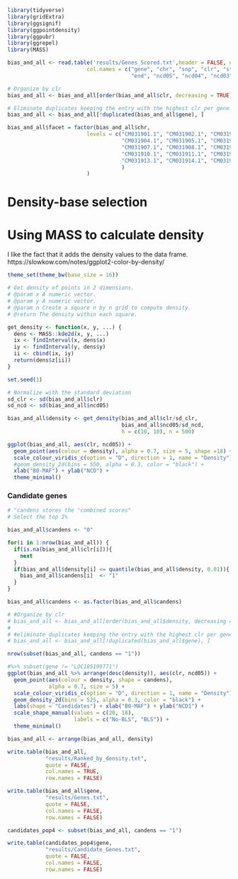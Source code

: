 
```r

library(tidyverse)
library(gridExtra)
library(ggsignif)
library(ggpointdensity)
library(ggpubr)
library(ggrepel)
library(MASS)

```

```r

bias_and_all <- read.table('results/Genes_Scored.txt',header = FALSE, quote = "", 
                         col.names = c("gene", "chr", "snp", "clr", "start",
                                       "end", "ncd05", "ncd04", "ncd03"))

```

```r
# Organize by clr
bias_and_all <- bias_and_all[order(bias_and_all$clr, decreasing = TRUE), ]

# Eliminate duplicates keeping the entry with the highest clr per gene.
bias_and_all <- bias_and_all[!duplicated(bias_and_all$gene), ]

```

```r

bias_and_all$facet = factor(bias_and_all$chr, 
                         levels = c("CM031901.1", "CM031902.1", "CM031903.1", 
                                    "CM031904.1", "CM031905.1", "CM031906.1", 
                                    "CM031907.1", "CM031908.1", "CM031909.1", 
                                    "CM031910.1", "CM031911.1", "CM031912.1", 
                                    "CM031913.1", "CM031914.1", "CM031915.1"
                                    )
                         )

```

# Density-base selection

# Using MASS to calculate density
I like the fact that it adds the density values to the data frame.
https://slowkow.com/notes/ggplot2-color-by-density/

```r

theme_set(theme_bw(base_size = 16))

# Get density of points in 2 dimensions.
# @param x A numeric vector.
# @param y A numeric vector.
# @param n Create a square n by n grid to compute density.
# @return The density within each square.

get_density <- function(x, y, ...) {
  dens <- MASS::kde2d(x, y, ...)
  ix <- findInterval(x, dens$x)
  iy <- findInterval(y, dens$y)
  ii <- cbind(ix, iy)
  return(dens$z[ii])
}

set.seed(1)

# Normalize with the standard deviation
sd_clr <- sd(bias_and_all$clr)
sd_ncd <- sd(bias_and_all$ncd05)

bias_and_all$density <- get_density(bias_and_all$clr/sd_clr, 
                                    bias_and_all$ncd05/sd_ncd, 
                                    h = c(10, 10), n = 500)

```


```r
ggplot(bias_and_all, aes(clr, ncd05)) + 
  geom_point(aes(colour = density), alpha = 0.7, size = 5, shape =18) +
  scale_colour_viridis_c(option = "D", direction = 1, name = "Density") +
  #geom_density_2d(bins = 550, alpha = 0.3, color = "black") +
  xlab("B0-MAF") + ylab("NCD") + 
  theme_minimal()

```

### Candidate genes

```r
# "candens stores the "combined scores"
# Select the top 1%

bias_and_all$candens <- "0"

for(i in 1:nrow(bias_and_all)) {                     
  if(is.na(bias_and_all$clr[i])){
    next
  }
  if(bias_and_all$density[i] <= quantile(bias_and_all$density, 0.01)){
    bias_and_all$candens[i]  <- "1"
  }
}

bias_and_all$candens <- as.factor(bias_and_all$candens)

# #Organize by clr
# bias_and_all <- bias_and_all[order(bias_and_all$density, decreasing = FALSE), ]
# 
# #eliminate duplicates keeping the entry with the highest clr per gene.
# bias_and_all <- bias_and_all[!duplicated(bias_and_all$gene), ]

nrow(subset(bias_and_all, candens == "1"))

```

```r
#%>% subset(gene != "LOC105199771")
ggplot(bias_and_all %>% arrange(desc(density)), aes(clr, ncd05)) + 
  geom_point(aes(colour = density, shape = candens),
             alpha = 0.7, size = 5) +
  scale_colour_viridis_c(option = "D", direction = 1, name = "Density") +
  geom_density_2d(bins = 525, alpha = 0.3, color = "black") +
  labs(shape = "Candidates") + xlab("B0-MAF") + ylab("NCD1") + 
  scale_shape_manual(values = c(20, 18),
                     labels = c("No-BLS", "BLS")) +
  theme_minimal()

```


```r

bias_and_all <- arrange(bias_and_all, density)

write.table(bias_and_all, 
            "results/Ranked_by_density.txt", 
            quote = FALSE, 
            col.names = TRUE, 
            row.names = FALSE)

write.table(bias_and_all$gene, 
            "results/Genes.txt", 
            quote = FALSE, 
            col.names = FALSE, 
            row.names = FALSE)

candidates_pop4 <- subset(bias_and_all, candens == "1")

write.table(candidates_pop4$gene, 
            "results/Candidate_Genes.txt", 
            quote = FALSE, 
            col.names = FALSE, 
            row.names = FALSE)

```


